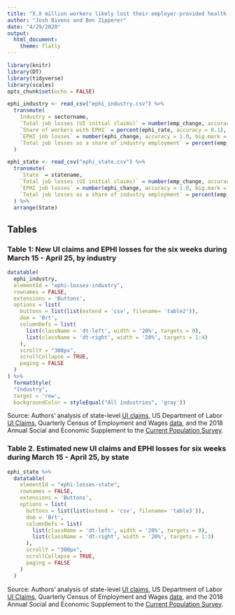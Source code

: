 ```yaml
---
title: "X.X million workers likely lost their employer-provided health insurance in the past 6 weeks"
author: "Josh Bivens and Ben Zipperer"
date: "4/29/2020"
output:
  html_document:
    theme: flatly
---
```


```r
library(knitr)
library(DT)
library(tidyverse)
library(scales)
opts_chunk$set(echo = FALSE)
```

```r
ephi_industry <- read_csv("ephi_industry.csv") %>% 
  transmute(
    Industry = sectorname,
    `Total job losses (UI initial claims)` = number(emp_change, accuracy = 1.0, big.mark = ","),
    `Share of workers with EPHI` = percent(ephi_rate, accuracy = 0.1),
    `EPHI job losses` = number(ephi_change, accuracy = 1.0, big.mark = ","),
    `Total job losses as a share of industry employment` = percent(emp_change_share, accuracy = 0.1)
  )

ephi_state <- read_csv("ephi_state.csv") %>% 
  transmute(
    `State` = statename, 
    `Total job losses (UI initial claims)` = number(emp_change, accuracy = 1.0, big.mark = ","), 
    `EPHI job losses` = number(ephi_change, accuracy = 1.0, big.mark = ","),
    `Total job losses as a share of industry employment` = percent(emp_change_share, accuracy = 0.1)
  ) %>% 
  arrange(State)

```

## Tables

### Table 1: New UI claims and EPHI losses for the six weeks during March 15 - April 25, by industry
```r
datatable(
  ephi_industry,
  elementId = "ephi-losses-industry",
  rownames = FALSE, 
  extensions = 'Buttons',
  options = list(
    buttons = list(list(extend = 'csv', filename= 'table2')),
    dom = 'Brt',
    columnDefs = list(
      list(className = 'dt-left', width = '20%', targets = 0),
      list(className = 'dt-right', width = '20%', targets = 1:4)
    ),
    scrollY = "300px",
    scrollCollapse = TRUE,
    paging = FALSE
  )
) %>% 
  formatStyle(
  "Industry",
  target = 'row',
  backgroundColor = styleEqual("All industries", 'gray'))
```
Source: Authors' analysis of state-level [UI claims](https://economic.github.io/ui_state_detailed/), US Department of Labor [UI Claims](https://www.dol.gov/ui/data.pdf), Quarterly Census of Employment and Wages [data](https://www.bls.gov/cew/downloadable-data-files.htm), and the 2018 Annual Social and Economic Supplement to the [Current Population Survey](https://thedataweb.rm.census.gov/ftp/cps_ftp.html#cpsmarch).

### Table 2. Estimated new UI claims and EPHI losses for six weeks during March 15 - April 25, by state
```r
ephi_state %>% 
  datatable(
    elementId = "ephi-losses-state",
    rownames = FALSE, 
    extensions = 'Buttons',
    options = list(
      buttons = list(list(extend = 'csv', filename= 'table3')),
      dom = 'Brt',
      columnDefs = list(
        list(className = 'dt-left', width = '20%', targets = 0),
        list(className = 'dt-right', width = '20%', targets = 1:3)
      ),
      scrollY = "300px",
      scrollCollapse = TRUE,
      paging = FALSE
    )
  )
```
Source: Authors' analysis of state-level [UI claims](https://economic.github.io/ui_state_detailed/), US Department of Labor [UI Claims](https://www.dol.gov/ui/data.pdf), Quarterly Census of Employment and Wages [data](https://www.bls.gov/cew/downloadable-data-files.htm), and the 2018 Annual Social and Economic Supplement to the [Current Population Survey](https://thedataweb.rm.census.gov/ftp/cps_ftp.html#cpsmarch).
